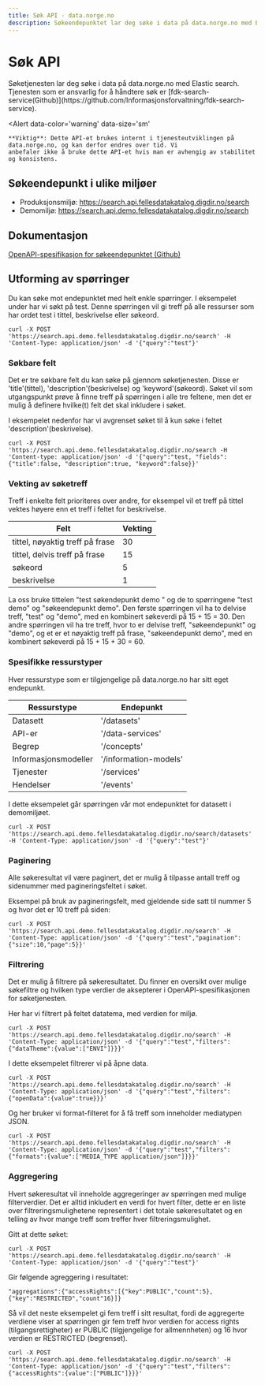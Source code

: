 ```yaml
---
title: Søk API - data.norge.no
description: Søkeendepunktet lar deg søke i data på data.norge.no med Elastic search.
---
```


# Søk API

<Ingress>
    Søketjenesten lar deg søke i data på data.norge.no med Elastic search. Tjenesten som er ansvarlig for å håndtere søk
    er [fdk-search-service(Github)](https://github.com/Informasjonsforvaltning/fdk-search-service).
</Ingress>

<Alert
    data-color='warning'
    data-size='sm'
>
    **Viktig**: Dette API-et brukes internt i tjenesteutviklingen på data.norge.no, og kan derfor endres over tid. Vi
    anbefaler ikke å bruke dette API-et hvis man er avhengig av stabilitet og konsistens.
</Alert>

## Søkeendepunkt i ulike miljøer

- Produksjonsmiljø: https://search.api.fellesdatakatalog.digdir.no/search
- Demomiljø: https://search.api.demo.fellesdatakatalog.digdir.no/search

## Dokumentasjon

[OpenAPI-spesifikasjon for søkeendepunktet (Github)](https://search.api.fellesdatakatalog.digdir.no/swagger-ui/index.html)

## Utforming av spørringer

Du kan søke mot endepunktet med helt enkle spørringer. I eksempelet under har vi søkt på test. Denne spørringen vil gi treff på alle ressurser som har ordet test i tittel, beskrivelse eller søkeord.

```Shell
curl -X POST 'https://search.api.demo.fellesdatakatalog.digdir.no/search' -H 'Content-Type: application/json' -d '{"query":"test"}'
```

### Søkbare felt

Det er tre søkbare felt du kan søke på gjennom søketjenesten. Disse er 'title'(tittel), 'description'(beskrivelse) og 'keyword'(søkeord).
Søket vil som utgangspunkt prøve å finne treff på spørringen i alle tre feltene, men det er mulig å definere hvilke(t) felt det skal inkludere i søket.

I eksempelet nedenfor har vi avgrenset søket til å kun søke i feltet 'description'(beskrivelse).

```Shell
curl -X POST 'https://search.api.demo.fellesdatakatalog.digdir.no/search -H 'Content-type: application/json' -d '{"query":"test, "fields": {"title":false, "description":true, "keyword":false}}'
```

### Vekting av søketreff

Treff i enkelte felt prioriteres over andre, for eksempel vil et treff på tittel vektes høyere enn et treff i feltet for beskrivelse.

| Felt                            | Vekting |
| ------------------------------- | ------- |
| tittel, nøyaktig treff på frase | 30      |
| tittel, delvis treff på frase   | 15      |
| søkeord                         | 5       |
| beskrivelse                     | 1       |

La oss bruke tittelen "test søkendepunkt demo " og de to spørringene "test demo" og "søkeendepunkt demo". Den første spørringen vil ha to delvise treff, "test" og "demo", med en kombinert søkeverdi på 15 + 15 = 30.
Den andre spørringen vil ha tre treff, hvor to er delvise treff, "søkeendepunkt" og "demo", og et er et nøyaktig treff på frase, "søkeendepunkt demo", med en kombinert søkeverdi på 15 + 15 + 30 = 60.

### Spesifikke ressurstyper

Hver ressurstype som er tilgjengelige på data.norge.no har sitt eget endepunkt.

| Ressurstype          | Endepunkt             |
| -------------------- | --------------------- |
| Datasett             | '/datasets'           |
| API-er               | '/data-services'      |
| Begrep               | '/concepts'           |
| Informasjonsmodeller | '/information-models' |
| Tjenester            | '/services'           |
| Hendelser            | '/events'             |

I dette eksempelet går spørringen vår mot endepunktet for datasett i demomiljøet.

```Shell
curl -X POST 'https://search.api.demo.fellesdatakatalog.digdir.no/search/datasets' -H 'Content-Type: application/json' -d '{"query":"test"}'
```

### Paginering

Alle søkeresultat vil være paginert, det er mulig å tilpasse antall treff og sidenummer med pagineringsfeltet i søket.

Eksempel på bruk av pagineringsfelt, med gjeldende side satt til nummer 5 og hvor det er 10 treff på siden:

```Shell
curl -X POST 'https://search.api.demo.fellesdatakatalog.digdir.no/search' -H 'Content-Type: application/json' -d '{"query":"test","pagination":{"size":10,"page":5}}'
```

### Filtrering

Det er mulig å filtrere på søkeresultatet. Du finner en oversikt over mulige søkefiltre og hvilken type verdier de aksepterer i OpenAPI-spesifikasjonen for søketjenesten.

Her har vi filtrert på feltet datatema, med verdien for miljø.

```Shell
curl -X POST 'https://search.api.demo.fellesdatakatalog.digdir.no/search' -H 'Content-Type: application/json' -d '{"query":"test","filters":{"dataTheme":{value":["ENVI"]}}}'
```

I dette eksempelet filtrerer vi på åpne data.

```Shell
curl -X POST 'https://search.api.demo.fellesdatakatalog.digdir.no/search' -H 'Content-Type: application/json' -d '{"query":"test","filters":{"openData":{value":true}}}'
```

Og her bruker vi format-filteret for å få treff som inneholder mediatypen JSON.

```Shell
curl -X POST 'https://search.api.demo.fellesdatakatalog.digdir.no/search' -H 'Content-Type: application/json' -d '{"query":"test","filters":{"formats":{value":["MEDIA_TYPE application/json"]}}}'
```

### Aggregering

Hvert søkeresultat vil inneholde aggregeringer av spørringen med mulige filterverdier. Det er alltid inkludert en verdi for hvert filter,
dette er en liste over filtreringsmulighetene representert i det totale søkeresultatet og en telling av hvor mange treff som treffer hver filtreringsmulighet.

Gitt at dette søket:

```Shell
curl -X POST 'https://search.api.demo.fellesdatakatalog.digdir.no/search' -H 'Content-Type: application/json' -d '{"query":"test"}'
```

Gir følgende agreggering i resultatet:

```
"aggregations":{"accessRights":[{"key":PUBLIC","count":5},{"key":"RESTRICTED","count"16}]}
```

Så vil det neste eksempelet gi fem treff i sitt resultat, fordi de aggregerte verdiene viser at spørringen gir fem treff hvor verdien for access rights (tilgangsrettigheter) er PUBLIC (tilgjengelige for allmennheten)
og 16 hvor verdien er RESTRICTED (begrenset).

```Shell
curl -X POST 'https://search.api.demo.fellesdatakatalog.digdir.no/search' -H 'Content-Type: application/json' -d '{"query":"test","filters":{"accessRights":{value":["PUBLIC"]}}}'
```
